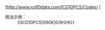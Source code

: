 [http://www.icd10data.com/ICD10PCS/Codes/{{{2}}} {{{1}}}]<noinclude>
;用法示例：
:<nowiki>{{ICD10PCS|090K|0/9/0/K}}</nowiki>
[[Category:醫學模板|{{PAGENAME}}]]
[[Category:外部资源模板|{{PAGENAME}}]]
</noinclude>
